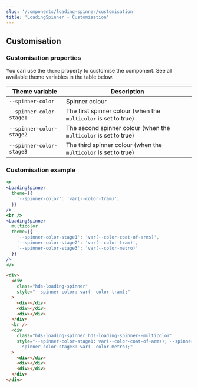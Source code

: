 ```yaml
---
slug: '/components/loading-spinner/customisation'
title: 'LoadingSpinner - Customisation'
---
```




## Customisation

### Customisation properties
You can use the `theme` property to customise the component. See all available theme variables in the table below.

| Theme variable                           | Description                                                      |
| ---------------------------------------- | ---------------------------------------------------------------- |
| `--spinner-color`                        | Spinner colour                                                   |
| `--spinner-color-stage1`                 | The first spinner colour (when the `multicolor` is set to true)  |
| `--spinner-color-stage2`                 | The second spinner colour (when the `multicolor` is set to true) |
| `--spinner-color-stage3`                 | The third spinner colour (when the `multicolor` is set to true)  |

### Customisation example
<Playground>


```jsx
<>
<LoadingSpinner
  theme={{
    '--spinner-color': 'var(--color-tram)',
  }}
/>
<br />
<LoadingSpinner
  multicolor
  theme={{
    '--spinner-color-stage1': 'var(--color-coat-of-arms)',
    '--spinner-color-stage2': 'var(--color-tram)',
    '--spinner-color-stage3': 'var(--color-metro)'
  }}
/>
</>
```

```html
<div>
  <div
    class="hds-loading-spinner"
    style="--spinner-color: var(--color-tram);"
  >
    <div></div>
    <div></div>
    <div></div>
  </div>
  <br />
  <div
    class="hds-loading-spinner hds-loading-spinner--multicolor"
    style="--spinner-color-stage1: var(--color-coat-of-arms); --spinner-color-stage2: var(--color-tram);
    --spinner-color-stage3: var(--color-metro);"
  >
    <div></div>
    <div></div>
    <div></div>
  </div>
</div>
```

</Playground>
